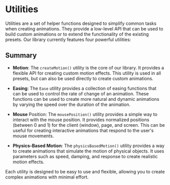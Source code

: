 # Utilities

Utilities are a set of helper functions designed to simplify common tasks when creating animations. They provide a low-level API that can be used to build custom animations or to extend the functionality of the existing presets. Our library currently features four powerful utilities:

## Summary

- **Motion**: The `createMotion()` utility is the core of our library. It provides a flexible API for creating custom motion effects. This utility is used in all presets, but can also be used directly to create custom animations.

- **Easing**: The `Ease` utility provides a collection of easing functions that can be used to control the rate of change of an animation. These functions can be used to create more natural and dynamic animations by varying the speed over the duration of the animation.

- **Mouse** Position: The `mousePosition()` utility provides a simple way to interact with the mouse position. It provides normalized positions (between 0 and 1) for the client (window), page, and screen. This can be useful for creating interactive animations that respond to the user's mouse movements.

- **Physics-Based Motion**: The `physicsBasedMotion()` utility provides a way to create animations that simulate the motion of physical objects. It uses parameters such as speed, damping, and response to create realistic motion effects.

Each utility is designed to be easy to use and flexible, allowing you to create complex animations with minimal effort.

